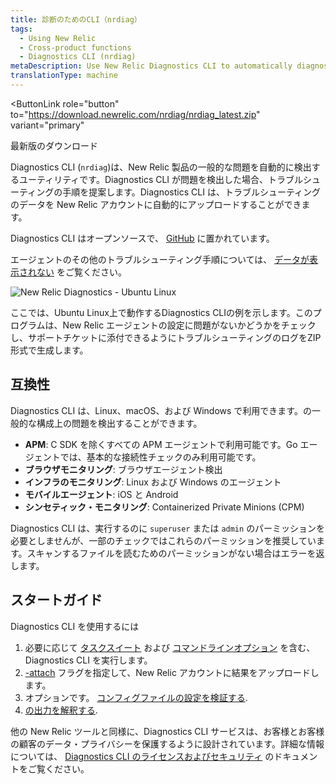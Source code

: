 ```yaml
---
title: 診断のためのCLI（nrdiag）
tags:
  - Using New Relic
  - Cross-product functions
  - Diagnostics CLI (nrdiag)
metaDescription: Use New Relic Diagnostics CLI to automatically diagnose common problems with New Relic agents and send the results to Support.
translationType: machine
---
```


<ButtonLink
  role="button"
  to="https://download.newrelic.com/nrdiag/nrdiag_latest.zip"
  variant="primary"
>
  最新版のダウンロード
</ButtonLink>

Diagnostics CLI (`nrdiag`)は、New Relic 製品の一般的な問題を自動的に検出するユーティリティです。Diagnostics CLI が問題を検出した場合、トラブルシューティングの手順を提案します。Diagnostics CLI は、トラブルシューティングのデータを New Relic アカウントに自動的にアップロードすることができます。

Diagnostics CLI はオープンソースで、 [GitHub](https://github.com/newrelic/newrelic-diagnostics-cli) に置かれています。

エージェントのその他のトラブルシューティング手順については、 [データが表示されない](/docs/agents/manage-apm-agents/troubleshooting/not-seeing-data) をご覧ください。

![New Relic Diagnostics - Ubuntu Linux](src/images/2020-06-03-16.01.42.gif 'New Relic Diagnostics - Ubuntu Linux')

<figcaption>
  ここでは、Ubuntu Linux上で動作するDiagnostics
  CLIの例を示します。このプログラムは、New Relic
  エージェントの設定に問題がないかどうかをチェックし、サポートチケットに添付できるようにトラブルシューティングのログをZIP形式で生成します。
</figcaption>

## 互換性

Diagnostics CLI は、Linux、macOS、および Windows で利用できます。の一般的な構成上の問題を検出することができます。

- **APM**: C SDK を除くすべての APM エージェントで利用可能です。Go エージェントでは、基本的な接続性チェックのみ利用可能です。
- **ブラウザモニタリング**: ブラウザエージェント検出
- **インフラのモニタリング**: Linux および Windows のエージェント
- **モバイルエージェント**: iOS と Android
- **シンセティック・モニタリング**: Containerized Private Minions (CPM)

Diagnostics CLI は、実行するのに `superuser` または `admin` のパーミッションを必要としませんが、一部のチェックではこれらのパーミッションを推奨しています。スキャンするファイルを読むためのパーミッションがない場合はエラーを返します。

## スタートガイド

Diagnostics CLI を使用するには

1. 必要に応じて [タスクスイート](/docs/using-new-relic/cross-product-functions/diagnostics-cli-nrdiag/run-diagnostics-cli-nrdiag#suites) および [コマンドラインオプション](/docs/using-new-relic/cross-product-functions/diagnostics-cli-nrdiag/pass-command-line-options-nrdiag) を含む、Diagnostics CLI を実行します。
2. [-attach](/docs/using-new-relic/cross-product-functions/diagnostics-cli-nrdiag/pass-command-line-options-nrdiag) フラグを指定して、New Relic アカウントに結果をアップロードします。
3. オプションです。 [コンフィグファイルの設定を検証する](/docs/using-new-relic/cross-product-functions/diagnostics-cli-nrdiag/validate-config-file-settings-nrdiag).
4. [の出力を解釈する](/docs/using-new-relic/cross-product-functions/diagnostics-cli-nrdiag/interpret-nrdiag-output).

他の New Relic ツールと同様に、Diagnostics CLI サービスは、お客様とお客様の顧客のデータ・プライバシーを保護するように設計されています。詳細な情報については、 [Diagnostics CLI のライセンスおよびセキュリティ](/docs/using-new-relic/cross-product-functions/diagnostics-cli-nrdiag/diagnostics-cli-licensing-security) のドキュメントをご覧ください。
